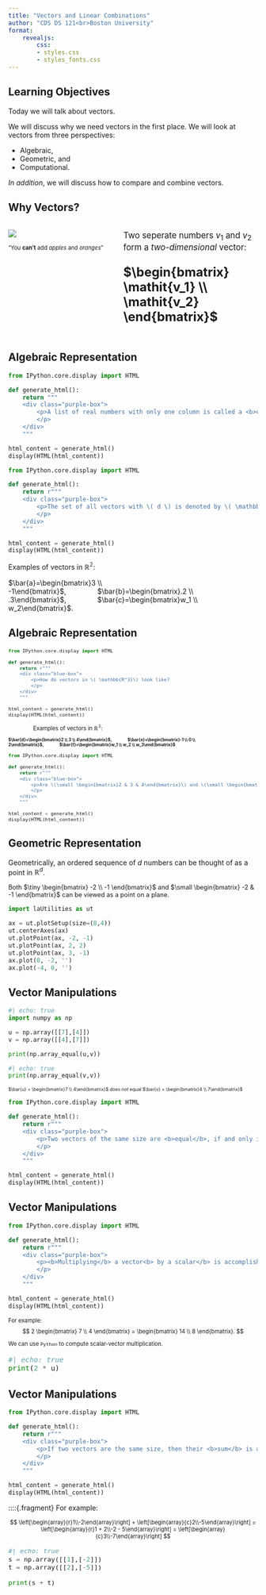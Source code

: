 ```yaml
---
title: "Vectors and Linear Combinations"
author: "CDS DS 121<br>Boston University"
format: 
    revealjs:
        css: 
        - styles.css
        - styles_fonts.css
---
```


## Learning Objectives
<!-- Is it better to increment bullets one by one? Or is it better to reveal them together so it is easier to present? -->
Today we will talk about vectors.

We will discuss why we need vectors in the first place. We will look at vectors from three perspectives:

:::{.fragment}
- Algebraic,
- Geometric, and
- Computational.
:::

:::{.fragment}
_In addition_, we will discuss how to compare and combine vectors.
:::

## Why Vectors?

:::::{.columns}
::::{.column width=50%"}
![](/images/lecture_2/oranges_apples.jpg)

:::{style="font-size: .8em;"}
"You **can't** add _apples_ and _oranges_"
:::
::::
::::{.column width="50%"}

:::{style="font-size: 1.2em;"}

Two seperate numbers $v_1$ and $v_2$ form a _two-dimensional_ vector: <br>

:::{.center-text}

:::{style="font-size: 1.5em;"}
**$\begin{bmatrix} \mathit{v_1} \\ \mathit{v_2} \end{bmatrix}$**
:::
:::
:::
::::
:::::

<!-- :::{.text-center}
You can't add apples and oranges
::: -->

## Algebraic Representation
```python
from IPython.core.display import HTML

def generate_html():
    return """
    <div class="purple-box">
        <p>A list of real numbers with only one column is called a <b>column vector</b>, or simply a <b>vector</b>.
        </p>
    </div>
    """

html_content = generate_html()
display(HTML(html_content))
```

<!-- Fun way to get a half line break : ) -->
<div style="margin-bottom: 0.5em;"> </div> 

:::{.fragment}
```python
from IPython.core.display import HTML

def generate_html():
    return r"""
    <div class="purple-box">
        <p>The set of all vectors with \( d \) is denoted by \( \mathbb{R^2}\).
        </p>
    </div>
    """

html_content = generate_html()
display(HTML(html_content))
```
:::
::::{.fragment}
Examples of vectors in $\mathbb{R^2}$:<br>

:::{.center-text}
$\bar{a}=\begin{bmatrix}3 \\ -1\end{bmatrix}$,&nbsp;&nbsp;&nbsp;&nbsp;&nbsp;&nbsp;&nbsp;&nbsp;&nbsp;&nbsp;&nbsp;&nbsp;&nbsp;&nbsp;&nbsp;&nbsp;$\bar{b}=\begin{bmatrix}.2 \\ .3\end{bmatrix}$,&nbsp;&nbsp;&nbsp;&nbsp;&nbsp;&nbsp;&nbsp;&nbsp;&nbsp;&nbsp;&nbsp;&nbsp;&nbsp;&nbsp;&nbsp;&nbsp;$\bar{c}=\begin{bmatrix}w_1 \\ w_2\end{bmatrix}$.
:::
::::

## Algebraic Representation

:::{.center-text style="font-size: .8em;"}
```python
from IPython.core.display import HTML

def generate_html():
    return r"""
    <div class="blue-box">
        <p>How do vectors in \( \mathbb{R^3}\) look like?
        </p>
    </div>
    """

html_content = generate_html()
display(HTML(html_content))
```
:::
:::{style="font-size: .8em;"}
&nbsp;&nbsp;&nbsp;&nbsp;&nbsp;&nbsp;&nbsp;&nbsp;&nbsp;&nbsp;&nbsp;&nbsp;&nbsp;&nbsp;&nbsp;&nbsp;Examples of vectors in $\mathbb{R^3}$:
:::

:::{.center-text style="font-size: .6em;"}
**$\bar{d}=\begin{bmatrix}2 \\ 3 \\ 4\end{bmatrix}$,&nbsp;&nbsp;&nbsp;&nbsp;&nbsp;&nbsp;&nbsp;&nbsp;&nbsp;&nbsp;&nbsp;&nbsp;&nbsp;&nbsp;&nbsp;&nbsp;$\bar{e}=\begin{bmatrix}-1 \\ 0 \\ 2\end{bmatrix}$,&nbsp;&nbsp;&nbsp;&nbsp;&nbsp;&nbsp;&nbsp;&nbsp;&nbsp;&nbsp;&nbsp;&nbsp;&nbsp;&nbsp;&nbsp;&nbsp;$\bar{f}=\begin{bmatrix}w_1 \\ w_2 \\ w_3\end{bmatrix}$**
:::
:::{.center-text style="font-size: .8em;"}
```python
from IPython.core.display import HTML

def generate_html():
    return r"""
    <div class="blue-box">
        <p>Are \(\small \begin{bmatrix}2 & 3 & 4\end{bmatrix}\) and \(\small \begin{bmatrix}2 \\ 3 \\ 4\end{bmatrix}\) the same vector?
        </p>
    </div>
    """

html_content = generate_html()
display(HTML(html_content))
```
:::

## Geometric Representation
Geometrically, an ordered sequence of $d$ numbers can be thought of as a point in $\mathbb{R}^d$.<br>

::::{.fragment}
:::{style="font-size: .9em"}
Both $\tiny \begin{bmatrix} -2 \\ -1 \end{bmatrix}$ and $\small \begin{bmatrix} -2 & -1 \end{bmatrix}$ can be viewed as a point on a plane.
:::
::::
::::{.fragment}
:::{.center-text}
```python
import laUtilities as ut

ax = ut.plotSetup(size=(8,4))
ut.centerAxes(ax)
ut.plotPoint(ax, -2, -1)
ut.plotPoint(ax, 2, 2)
ut.plotPoint(ax, 3, -1)
ax.plot(0, -2, '')
ax.plot(-4, 0, '')
```
:::
::::

## Vector Manipulations

```python
#| echo: true
import numpy as np

u = np.array([[7],[4]])
v = np.array([[4],[7]])

print(np.array_equal(u,v))
```

```python
#| echo: true
print(np.array_equal(v,v))
```
:::{.center-text style="font-size: .65em"}
$\bar{u} = \begin{bmatrix}7 \\ 4\end{bmatrix}$ does _not_ equal $\bar{v} = \begin{bmatrix}4 \\ 7\end{bmatrix}$
:::
:::{.fragment}
```python
from IPython.core.display import HTML

def generate_html():
    return r"""
    <div class="purple-box">
        <p>Two vectors of the same size are <b>equal</b>, if and only if their corresponding entries are equal.
        </p>
    </div>
    """

html_content = generate_html()
display(HTML(html_content))
```
:::

## Vector Manipulations
```python
from IPython.core.display import HTML

def generate_html():
    return r"""
    <div class="purple-box">
        <p><b>Multiplying</b> a vector<b> by a scalar</b> is accomplished by multiplying each entry by the scalar.
        </p>
    </div>
    """

html_content = generate_html()
display(HTML(html_content))
```
:::{.fragment}
:::{style="font-size: .8em"}

For example:
$$
2 \begin{bmatrix} 7 \\ 4 \end{bmatrix} = \begin{bmatrix} 14 \\ 8 \end{bmatrix}.
$$
:::
:::
::::{.fragment}
:::{style="font-size: .8em"}
We can use `Python` to compute scalar-vector multiplication.
:::
:::{style="font-size: 1.2em"}
```python
#| echo: true
print(2 * u)
```
:::
::::

## Vector Manipulations
```python
from IPython.core.display import HTML

def generate_html():
    return r"""
    <div class="purple-box">
        <p>If two vectors are the same size, then their <b>sum</b> is another vector whose entries are the corresponding sums.
        </p>
    </div>
    """

html_content = generate_html()
display(HTML(html_content))
```
<!-- questionable fragment -->
::::{.fragment}
For example:

:::{style="font-size: .8em"}
$$
\left[\begin{array}{r}1\\-2\end{array}\right] + \left[\begin{array}{c}2\\-5\end{array}\right] = \left[\begin{array}{r}1 + 2\\-2 - 5\end{array}\right] = \left[\begin{array}{c}3\\-7\end{array}\right]
$$

:::

:::{.fragment style="font-size: 1.1em"}
```python
#| echo: true
s = np.array([[1],[-2]])
t = np.array([[2],[-5]])

print(s + t)
```
:::
